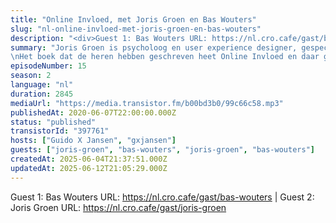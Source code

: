 ```yaml
---
title: "Online Invloed, met Joris Groen en Bas Wouters"
slug: "nl-online-invloed-met-joris-groen-en-bas-wouters"
description: "<div>Guest 1: Bas Wouters URL: https://nl.cro.cafe/gast/bas-wouters | Guest 2: Joris Groen URL: https://nl.cro.cafe/gast/joris-groen&nbsp;</div>"
summary: "Joris Groen is psycholoog en user experience designer, gespecialiseerd in online overtuigen. Bij booking.com houdt hij zich bezig met conversie via conversational interfaces en je kent hem wellicht nog van een vorige podcast aflevering. Joris heeft een boek geschreven samen met Bas Wouters en Bas is overtuigingsexpert en oprichter van Onlineinvloed.nl. Als enige ter wereld mag hij zich Cialdini Method Certified Trainer én BJ Fogg Certified Tiny Habits coach noemen. \nHet boek dat de heren hebben geschreven heet Online Invloed en daar gaan we het vandaag dan ook uitgebreid over hebben!"
episodeNumber: 15
season: 2
language: "nl"
duration: 2845
mediaUrl: "https://media.transistor.fm/b00bd3b0/99c66c58.mp3"
publishedAt: 2020-06-07T22:00:00.000Z
status: "published"
transistorId: "397761"
hosts: ["Guido X Jansen", "gxjansen"]
guests: ["joris-groen", "bas-wouters", "joris-groen", "bas-wouters"]
createdAt: 2025-06-04T21:37:51.000Z
updatedAt: 2025-06-12T21:05:29.000Z
---
```


Guest 1: Bas Wouters URL: https://nl.cro.cafe/gast/bas-wouters | Guest 2: Joris Groen URL: https://nl.cro.cafe/gast/joris-groen&nbsp;
